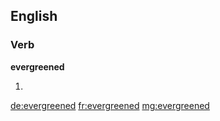 ==English==

===Verb===
'''evergreened'''

# {{en-past of|evergreen}}

[[de:evergreened]]
[[fr:evergreened]]
[[mg:evergreened]]